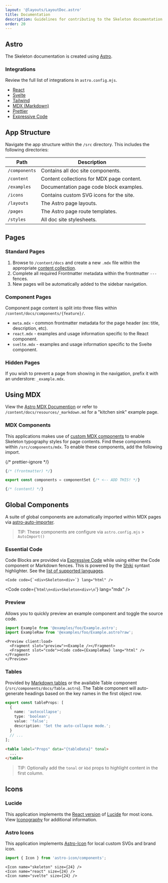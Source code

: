 ```yaml
---
layout: '@layouts/LayoutDoc.astro'
title: Documentation
description: Guidelines for contributing to the Skeleton documentation website.
order: 20
---
```



## Astro

The Skeleton documentation is created using [Astro](https://astro.build/).

### Integrations

Review the full list of integrations in `astro.config.mjs`.

- [React](https://docs.astro.build/en/guides/integrations-guide/react/)
- [Svelte](https://docs.astro.build/en/guides/integrations-guide/svelte/)
- [Tailwind](https://docs.astro.build/en/guides/integrations-guide/tailwind/)
- [MDX (Markdown)](https://docs.astro.build/en/guides/markdown-content/)
- [Prettier](https://docs.astro.build/en/editor-setup/#prettier)
- [Expressive Code](https://expressive-code.com/)

## App Structure

Navigate the app structure within the `/src` directory. This includes the following directories:

| Path          | Description                               |
| ------------- | ----------------------------------------- |
| `/components` | Contains all doc site components.         |
| `/content`    | Content collections for MDX page content. |
| `/examples`   | Documentation page code block examples.   |
| `/icons`      | Contains custom SVG icons for the site.   |
| `/layouts`    | The Astro page layouts.                   |
| `/pages`      | The Astro page route templates.           |
| `/styles`     | All doc site stylesheets.                 |

## Pages

### Standard Pages

1. Browse to `/content/docs` and create a new `.mdx` file within the appropriate [content collection](https://docs.astro.build/en/guides/content-collections/).
2. Complete all required Frontmatter metadata within the frontmatter `---` fences.
3. New pages will be automatically added to the sidebar navigation.

### Component Pages

Component page content is split into three files within `/content/docs/components/{feature}/`.

- `meta.mdx` - common frontmatter metadata for the page header (ex: title, description, etc).
- `react.mdx` - examples and usage information specific to the React component.
- `svelte.mdx` - examples and usage information specific to the Svelte component.

### Hidden Pages

If you wish to prevent a page from showing in the navigation, prefix it with an understore: `_example.mdx`.

## Using MDX

View the [Astro MDX Documention](https://docs.astro.build/en/guides/markdown-content/) or refer to `/content/docs/resources/_markdown.md` for a "kitchen sink" example page.

### MDX Components

This applications makes use of [custom MDX components](https://mdxjs.com/table-of-components/) to enable Skeleton typography styles for page contents. Find these components within `/src/components/mdx`. To enable these components, add the following import.

{/* prettier-ignore */}
```ts
{/* (frontmatter) */}

export const components = componentSet {/* <-- ADD THIS! */}

{/* (content) */}
```

## Global Components

A suite of global components are automatically imported within MDX pages via [astro-auto-importer](https://github.com/delucis/astro-auto-import/tree/main/packages/astro-auto-import).

> TIP: These components are configure via `astro.config.mjs` > `AutoImport()`

### Essential Code

Code Blocks are provided via [Expressive Code](https://expressive-code.com/) while using either the Code component or Markdown fences. This is powered by the [Shiki](https://shiki.matsu.io/) syntaxt highlighter. See the [list of supported languages](https://github.com/shikijs/textmate-grammars-themes/blob/main/packages/tm-grammars/README.md).

```tsx
<Code code={`<div>Skeleton<div>`} lang="html" />
```

<Code code={'```html\n<div>Skeleton<div>\n```'} lang="mdx" />

### Preview

Allows you to quickly preview an example component and toggle the source code.

```ts
import Example from '@examples/foo/Example.astro';
import ExampleRaw from '@examples/foo/Example.astro?raw';
```

```astro
<Preview client:load>
  <Fragment slot="preview"><Example /></Fragment>
  <Fragment slot="code"><Code code={ExampleRaw} lang="html" /></Fragment>
</Preview>
```

### Tables

Provided by [Markdown tables](https://www.tablesgenerator.com/markdown_tables) or the available Table component (`/src/components/docs/Table.astro`). The Table component will auto-generate headings based on the key names in the first object row.

```ts
export const tableProps: [
  {
    name: 'autocollapse';
    type: 'boolean';
    value: 'false';
    description: 'Set the auto-collapse mode.';
  }
  // ...
];
```

```html
<table label="Props" data="{tableData}" tonal>
  ...
</table>
```

> TIP: Optionally add the `tonal` or `kbd` props to highlight content in the first column.

## Icons

### Lucide

This application implements the [React version](https://lucide.dev/guide/packages/lucide-react) of [Lucide](https://lucide.dev/) for most icons. View <a href="/docs/design/iconography" class="anchor">Iconography</a> for additional information.

### Astro Icons

This application implements [Astro-Icon](https://www.astroicon.dev/) for local custom SVGs and brand icon.

```ts
import { Icon } from 'astro-icon/components';
```

```tsx
<Icon name="skeleton" size={24} />
<Icon name="react" size={24} />
<Icon name="svelte" size={24} />
```

